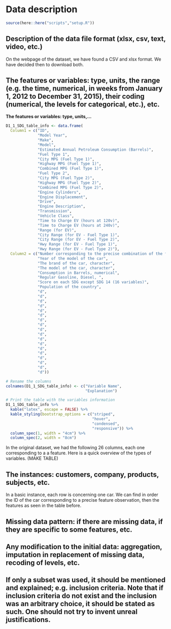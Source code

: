 # Data description

```r
source(here::here("scripts","setup.R"))
```

## Description of the data file format (xlsx, csv, text, video, etc.)

On the webpage of the dataset, we have found a CSV and xlsx format. We have decided then to download both. 

## The features or variables: type, units, the range (e.g. the time, numerical, in weeks from January 1, 2012 to December 31, 2015), their coding (numerical, the levels for categorical, etc.), etc.

**The features or variables: type, units,...**

```r
D1_1_SDG_table_info <- data.frame(
  Column1 = c("ID",
              "Model Year",
              "Make",
              "Model",
              "Estimated Annual Petroleum Consumption (Barrels)", 
              "Fuel Type 1",
              "City MPG (Fuel Type 1)",
              "Highway MPG (Fuel Type 1)",
              "Combined MPG (Fuel Type 1)",
              "Fuel Type 2",
              "City MPG (Fuel Type 2)",
              "Highway MPG (Fuel Type 2)",
              "Combined MPG (Fuel Type 2)",
              "Engine Cylinders",
              "Engine Displacement",
              "Drive",
              "Engine Description",
              "Transmission",
              "Vehicle Class",
              "Time to Charge EV (hours at 120v)",
              "Time to Charge EV (hours at 240v)",
              "Range (for EV)",
              "City Range (for EV - Fuel Type 1)",
              "City Range (for EV - Fuel Type 2)",
              "Hwy Range (for EV - Fuel Type 1)",
              "Hwy Range (for EV - Fuel Type 2)"),
  Column2 = c("Number corresponding to the precise combination of the features", 
              "Year of the model of the car",
              "The brand of the car, character",
              "The model of the car, character",
              "Consumption in Barrels, numerical",
              "Regular Gasoline, Diesel, ",
              "Score on each SDG except SDG 14 (16 variables)",
              "Population of the country",
              "d",
              "d",
              "d",
              "d",
              "d",
              "d",
              "d",
              "d",
              "d",
              "d",
              "d",
              "d",
              "d",
              "d",
              "d",
              "d",
              "d",
              "d"))

# Rename the columns
colnames(D1_1_SDG_table_info) <- c("Variable Name",
                                   "Explanation")

# Print the table with the variables information
D1_1_SDG_table_info %>%
  kable("latex", escape = FALSE) %>%
  kable_styling(bootstrap_options = c("striped",
                                      "hover",
                                      "condensed",
                                      "responsive")) %>%
  column_spec(1, width = "4cm") %>%
  column_spec(2, width = "8cm")
```

In the original dataset, we had the following 26 columns, each one corresponding to a a feature. Here is a quick overview of the types of variables. (MAKE TABLE)

## The instances: customers, company, products, subjects, etc.

In a basic instance, each row is concerning one car. We can find in order the ID of the car corresponding to a precise feature observation, then the features as seen in the table before. 

## Missing data pattern: if there are missing data, if they are specific to some features, etc.


## Any modification to the initial data: aggregation, imputation in replacement of missing data, recoding of levels, etc.


## If only a subset was used, it should be mentioned and explained; e.g. inclusion criteria. Note that if inclusion criteria do not exist and the inclusion was an arbitrary choice, it should be stated as such. One should not try to invent unreal justifications.


